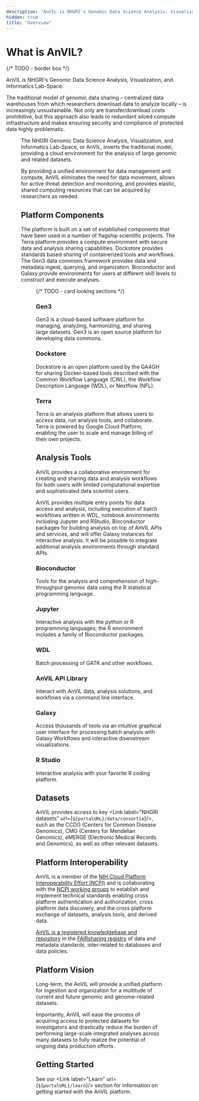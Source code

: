 ```yaml
---
description: "AnVIL is NHGRI's Genomic Data Science Analysis, Visualization, and Informatics Lab-Space."
hidden: true
title: "Overview"
---
```


# What is AnVIL?

{/* TODO - border box */}

AnVIL is NHGRI's Genomic Data Science Analysis, Visualization, and Informatics Lab-Space.

The traditional model of genomic data sharing – centralized data warehouses from which researchers download data to analyze locally – is increasingly unsustainable. Not only are transfer/download costs prohibitive, but this approach also leads to redundant siloed compute infrastructure and makes ensuring security and compliance of protected data highly problematic.

<Figure
  alt="Overview of AnVIL"
  caption="From the NHGRI Genomic Data Science Analysis, Visualization and Informatics Lab-space (AnVIL) poster presented at #T2THPRC. (Download the Poster)"
  src="/consortia/overview/images/overview.png"
/>

The NHGRI Genomic Data Science Analysis, Visualization, and Informatics Lab-Space, or AnVIL, inverts the traditional model, providing a cloud environment for the analysis of large genomic and related datasets.

By providing a unified environment for data management and compute, AnVIL eliminates the need for data movement, allows for active threat detection and monitoring, and provides elastic, shared computing resources that can be acquired by researchers as needed.

## Platform Components

The platform is built on a set of established components that have been used in a number of flagship scientific projects. The Terra platform provides a compute environment with secure data and analysis sharing capabilities. Dockstore provides standards based sharing of containerized tools and workflows. The Gen3 data commons framework provides data and metadata ingest, querying, and organization. Bioconductor and Galaxy provide environments for users at different skill levels to construct and execute analyses.

<Figure
  alt="Inverting the Model of Data Sharing"
  src="/consortia/overview/images/anvil-overview.png"
/>

{/* TODO - card looking sections */}

### Gen3

Gen3 is a cloud-based software platform for managing, analyzing, harmonizing, and sharing large datasets. Gen3 is an open source platform for developing data commons.

### Dockstore

Dockstore is an open platform used by the GA4GH for sharing Docker-based tools described with the Common Workflow Language (CWL), the Workflow Description Language (WDL), or Nextflow (NFL).

### Terra

Terra is an analysis platform that allows users to access data, run analysis tools, and collaborate. Terra is powered by Google Cloud Platform, enabling the user to scale and manage billing of their own projects.

## Analysis Tools

AnVIL provides a collaborative environment for creating and sharing data and analysis workflows for both users with limited computational expertise and sophisticated data scientist users.

AnVIL provides multiple entry points for data access and analysis, including execution of batch workflows written in WDL, notebook environments including Jupyter and RStudio, Bioconductor packages for building analysis on top of AnVIL APIs and services, and will offer Galaxy instances for interactive analysis. It will be possible to integrate additional analysis environments through standard APIs.

### Bioconductor

Tools for the analysis and comprehension of high-throughput genomic data using the R statistical programming language.

### Jupyter

Interactive analysis with the python or R programming languages; the R environment includes a family of Bioconductor packages.

### WDL

Batch processing of GATK and other workflows.

### AnVIL API Library

Interact with AnVIL data, analysis solutions, and workflows via a command line interface.

### Galaxy

Access thousands of tools via an intuitive graphical user interface for processing batch analysis with Galaxy Workflows and interactive downstream visualizations.

### R Studio

Interactive analysis with your favorite R coding platform.

## Datasets

AnVIL provides access to key <Link label="NHGRI datasets" url={`${portalURL}/data/consortia`}/>, such as the CCDG (Centers for Common Disease Genomics), CMG (Centers for Mendelian Genomics), eMERGE (Electronic Medical Records and Genomics), as well as other relevant datasets.

## Platform Interoperability

AnVIL is a member of the [NIH Cloud Platform Interoperability Effort (NCPI)](https://www.ncpi-acc.org/) and is collaborating with the [NCPI working groups](https://www.ncpi-acc.org/) to establish and implement technical standards enabling cross platform authentication and authorization, cross platform data discovery, and the cross platform exchange of datasets, analysis tools, and derived data.

[AnVIL is a registered knowledgebase and repository](https://fairsharing.org/4204) in the [FAIRsharing registry](https://fairsharing.org/) of data and metadata standards, inter-related to databases and data policies.

## Platform Vision

Long-term, the AnVIL will provide a unified platform for ingestion and organization for a multitude of current and future genomic and genome-related datasets.

Importantly, AnVIL will ease the process of acquiring access to protected datasets for investigators and drastically reduce the burden of performing large-scale integrated analyses across many datasets to fully realize the potential of ongoing data production efforts.

## Getting Started

See our <Link label="Learn" url={`${portalURL}/learn`}/> section for information on getting started with the AnVIL platform.

